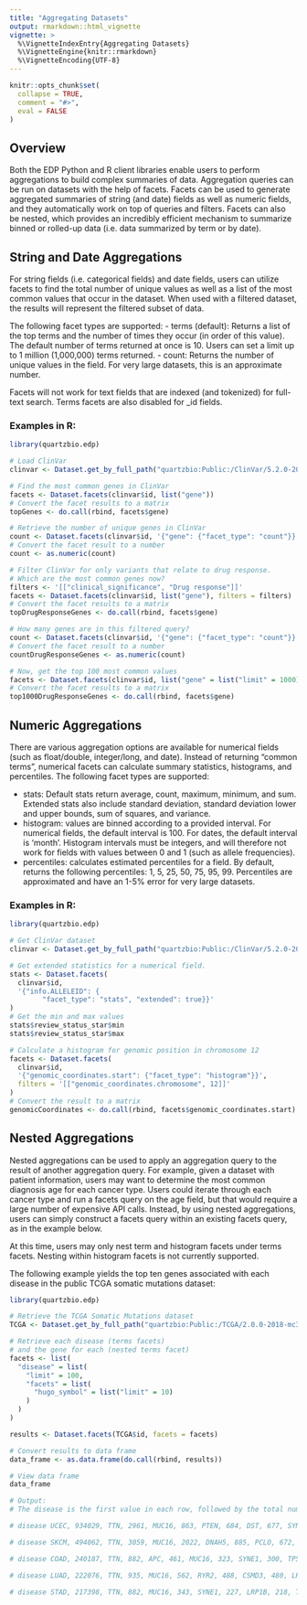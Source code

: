 ```yaml
---
title: "Aggregating Datasets"
output: rmarkdown::html_vignette
vignette: >
  %\VignetteIndexEntry{Aggregating Datasets}
  %\VignetteEngine{knitr::rmarkdown}
  %\VignetteEncoding{UTF-8}
---
```


```r
knitr::opts_chunk$set(
  collapse = TRUE,
  comment = "#>",
  eval = FALSE
)
```


## Overview


Both the EDP Python and R client libraries enable users to perform aggregations to build complex summaries of data. Aggregation queries can be run on datasets with the help of facets. Facets can be used to generate aggregated summaries of string (and date) fields as well as numeric fields, and they automatically work on top of queries and filters. Facets can also be nested, which provides an incredibly efficient mechanism to summarize binned or rolled-up data (i.e. data summarized by term or by date).


## String and Date Aggregations


For string fields (i.e. categorical fields) and date fields, users can utilize facets to find the total number of unique values as well as a list of the most common values that occur in the dataset. When used with a filtered dataset, the results will represent the filtered subset of data.


The following facet types are supported:
-   terms (default): Returns a list of the top terms and the number of times they occur (in order of this value). The default number of terms returned at once is 10. Users can set a limit up to 1 million (1,000,000) terms returned.
-   count: Returns the number of unique values in the field. For very large datasets, this is an approximate number.


Facets will not work for text fields that are indexed (and tokenized) for full-text search. Terms facets are also disabled for _id fields.

### Examples in R:

```r
library(quartzbio.edp)

# Load ClinVar
clinvar <- Dataset.get_by_full_path("quartzbio:Public:/ClinVar/5.2.0-20210110/Variants-GRCH37")

# Find the most common genes in ClinVar
facets <- Dataset.facets(clinvar$id, list("gene"))
# Convert the facet results to a matrix
topGenes <- do.call(rbind, facets$gene)

# Retrieve the number of unique genes in ClinVar
count <- Dataset.facets(clinvar$id, '{"gene": {"facet_type": "count"}}')
# Convert the facet result to a number
count <- as.numeric(count)

# Filter ClinVar for only variants that relate to drug response.
# Which are the most common genes now?
filters <- '[["clinical_significance", "Drug response"]]'
facets <- Dataset.facets(clinvar$id, list("gene"), filters = filters)
# Convert the facet results to a matrix
topDrugResponseGenes <- do.call(rbind, facets$gene)

# How many genes are in this filtered query?
count <- Dataset.facets(clinvar$id, '{"gene": {"facet_type": "count"}}', filters = filters)
# Convert the facet result to a number
countDrugResponseGenes <- as.numeric(count)

# Now, get the top 100 most common values
facets <- Dataset.facets(clinvar$id, list("gene" = list("limit" = 1000)))
# Convert the facet results to a matrix
top1000DrugResponseGenes <- do.call(rbind, facets$gene)
```


## Numeric Aggregations


There are various aggregation options are available for numerical fields (such as float/double, integer/long, and date). Instead of returning "common terms",  numerical facets can calculate summary statistics, histograms, and percentiles. The following facet types are supported:

-   stats: Default stats return average, count, maximum, minimum, and sum. Extended stats also include standard deviation, standard deviation lower and upper bounds, sum of squares, and variance.
-   histogram: values are binned according to a provided interval. For numerical fields, the default interval is 100. For dates, the default interval is 'month'. Histogram intervals must be integers, and will therefore not work for fields with values between 0 and 1 (such as allele frequencies).
-   percentiles: calculates estimated percentiles for a field. By default, returns the following percentiles: 1, 5, 25, 50, 75, 95, 99. Percentiles are approximated and have an 1-5% error for very large datasets.

### Examples in R:

```r
library(quartzbio.edp)

# Get ClinVar dataset
clinvar <- Dataset.get_by_full_path("quartzbio:Public:/ClinVar/5.2.0-20210110/Variants-GRCH37")

# Get extended statistics for a numerical field.
stats <- Dataset.facets(
  clinvar$id,
  '{"info.ALLELEID": {
        "facet_type": "stats", "extended": true}}'
)
# Get the min and max values
stats$review_status_star$min
stats$review_status_star$max

# Calculate a histogram for genomic position in chromosome 12
facets <- Dataset.facets(
  clinvar$id,
  '{"genomic_coordinates.start": {"facet_type": "histogram"}}',
  filters = '[["genomic_coordinates.chromosome", 12]]'
)
# Convert the result to a matrix
genomicCoordinates <- do.call(rbind, facets$genomic_coordinates.start)
```


## Nested Aggregations


Nested aggregations can be used to apply an aggregation query to the result of another aggregation query. For example, given a dataset with patient information, users may want to determine the most common diagnosis age for each cancer type. Users could iterate through each cancer type and run a facets query on the age field, but that would require a large number of expensive API calls. Instead, by using nested aggregations, users can simply construct a facets query within an existing facets query, as in the example below.


At this time, users may only nest term and histogram facets under terms facets. Nesting within histogram facets is not currently supported.


The following example  yields the top ten genes associated with each disease in the public TCGA somatic mutations dataset:

```r
library(quartzbio.edp)

# Retrieve the TCGA Somatic Mutations dataset
TCGA <- Dataset.get_by_full_path("quartzbio:Public:/TCGA/2.0.0-2018-mc3-v0.2.8/SomaticMutations-GRCh37")

# Retrieve each disease (terms facets)
# and the gene for each (nested terms facet)
facets <- list(
  "disease" = list(
    "limit" = 100,
    "facets" = list(
      "hugo_symbol" = list("limit" = 10)
    )
  )
)

results <- Dataset.facets(TCGA$id, facets = facets)

# Convert results to data frame
data_frame <- as.data.frame(do.call(rbind, results))

# View data frame
data_frame

# Output:
# The disease is the first value in each row, followed by the total number of records and then each gene and its count

# disease UCEC, 934029, TTN, 2961, MUC16, 863, PTEN, 684, DST, 677, SYNE1, 642, CSMD3, 628, RYR2, 613, NEB, 569, ZFHX4, 551, OBSCN, 549

# disease SKCM, 494062, TTN, 3059, MUC16, 2022, DNAH5, 885, PCLO, 672, LRP1B, 515, ANK3, 494, GPR98, 482, CSMD1, 472, DNAH7, 460, CSMD2, 453

# disease COAD, 240187, TTN, 882, APC, 461, MUC16, 323, SYNE1, 300, TP53, 229, OBSCN, 220, FAT4, 211, RYR2, 186, NEB, 176, KRAS, 171

# disease LUAD, 222076, TTN, 935, MUC16, 562, RYR2, 488, CSMD3, 480, LRP1B, 392, USH2A, 374, ZFHX4, 348, TP53, 304, FLG, 269, XIRP2, 268

# disease STAD, 217398, TTN, 882, MUC16, 343, SYNE1, 227, LRP1B, 218, TP53, 216, FAT4, 201, OBSCN, 200, FLG, 193, CSMD3, 192, PCLO, 169
```

